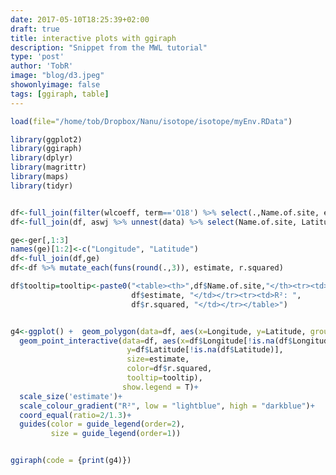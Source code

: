 ```yaml
---
date: 2017-05-10T18:25:39+02:00
draft: true
title: interactive plots with ggiraph 
description: "Snippet from the MWL tutorial"
type: 'post'
author: 'TobR'
image: "blog/d3.jpeg"
showonlyimage: false
tags: [ggiraph, table]
---
```



```r
load(file="/home/tob/Dropbox/Nanu/isotope/isotope/myEnv.RData")
```

```r

library(ggplot2)
library(ggiraph)
library(dplyr)
library(magrittr)
library(maps)
library(tidyr)


df<-full_join(filter(wlcoeff, term=='O18') %>% select(.,Name.of.site, estimate), select(wlsy, Name.of.site, r.squared))
df<-full_join(df, aswj %>% unnest(data) %>% select(Name.of.site, Latitude, Longitude, Altitude))%>% unique() 

ge<-ger[,1:3]
names(ge)[1:2]<-c("Longitude", "Latitude")
df<-full_join(df,ge)
df<-df %>% mutate_each(funs(round(.,3)), estimate, r.squared)

df$tooltip=tooltip<-paste0("<table><th>",df$Name.of.site,"</th><tr><td>Slope: ", 
                           df$estimate, "</td></tr><tr><td>R²: ", 
                           df$r.squared, "</td></tr></table>")


g4<-ggplot() +  geom_polygon(data=df, aes(x=Longitude, y=Latitude, group=group), fill='white')+
  geom_point_interactive(data=df, aes(x=df$Longitude[!is.na(df$Longitude)], 
                          y=df$Latitude[!is.na(df$Latitude)],
                          size=estimate,
                          color=df$r.squared,
                          tooltip=tooltip), 
                         show.legend = T)+
  scale_size('estimate')+
  scale_colour_gradient("R²", low = "lightblue", high = "darkblue")+
  coord_equal(ratio=2/1.3)+
  guides(color = guide_legend(order=2),
         size = guide_legend(order=1))



```

```r

ggiraph(code = {print(g4)})

```



